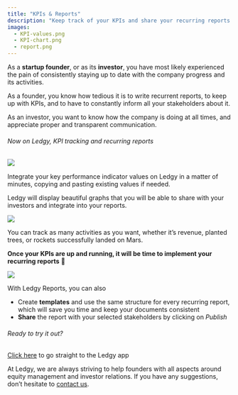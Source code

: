 ```yaml
---
title: "KPIs & Reports"
description: "Keep track of your KPIs and share your recurring reports through Ledgy"
images:
  - KPI-values.png
  - KPI-chart.png
  - report.png
---
```


As a **startup founder**, or as its **investor**, you have most likely experienced the pain of consistently staying up to date with the company progress and its activities.

As a founder, you know how tedious it is to write recurrent reports, to keep up with KPIs, and to have to constantly inform all your stakeholders about it.

As an investor, you want to know how the company is doing at all times, and appreciate proper and transparent communication.

###### Now on Ledgy, KPI tracking and recurring reports

<Img src="KPI-values.png" align="left" size="300"/>

<br />

Integrate your key performance indicator values on Ledgy in a matter of minutes, copying and pasting existing values if needed.

Ledgy will display beautiful graphs that you will be able to share with your investors and integrate into your reports.

<Img src="KPI-chart.png"/>

<br />

You can track as many activities as you want, whether it’s revenue, planted trees, or rockets successfully landed on Mars.

**Once your KPIs are up and running, it will be time to implement your recurring reports** 🚀


<Img src="report.png" />

With Ledgy Reports, you can also
* Create **templates** and use the same structure for every recurring report, which will save you time and keep your documents consistent
* **Share** the report with your selected stakeholders by clicking on *Publish*

###### Ready to try it out?

[Click here](https://app.ledgy.com) to go straight to the Ledgy app


At Ledgy, we are always striving to help founders with all aspects around equity management and investor relations. If you have any suggestions, don’t hesitate to ​[contact us​](mailto:contact@ledgy.com).